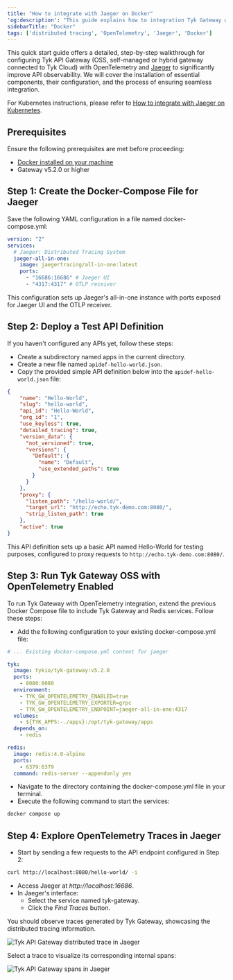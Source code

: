 ```yaml
---
title: "How to integrate with Jaeger on Docker"
'og:description': "This guide explains how to integration Tyk Gateway with OpenTelemetry and Jager on Docker to enhance API Observability"
sidebarTitle: "Docker"
tags: ['distributed tracing', 'OpenTelemetry', 'Jaeger', 'Docker']
---
```


This quick start guide offers a detailed, step-by-step walkthrough for configuring Tyk API Gateway (OSS, self-managed or hybrid gateway connected to Tyk Cloud) with OpenTelemetry and [Jaeger](https://www.jaegertracing.io/) to significantly improve API observability. We will cover the installation of essential components, their configuration, and the process of ensuring seamless integration.

For Kubernetes instructions, please refer to [How to integrate with Jaeger on Kubernetes](/5.6/product-stack/tyk-gateway/advanced-configurations/distributed-tracing/open-telemetry/otel_jaeger_k8s).

## Prerequisites

Ensure the following prerequisites are met before proceeding:

- [Docker installed on your machine](https://docs.docker.com/get-docker/)
- Gateway v5.2.0 or higher

## Step 1: Create the Docker-Compose File for Jaeger

Save the following YAML configuration in a file named docker-compose.yml:

```yaml
version: "2"
services:
  # Jaeger: Distributed Tracing System
  jaeger-all-in-one:
    image: jaegertracing/all-in-one:latest
    ports:
      - "16686:16686" # Jaeger UI
      - "4317:4317" # OTLP receiver
```

This configuration sets up Jaeger's all-in-one instance with ports exposed for Jaeger UI and the OTLP receiver.

## Step 2: Deploy a Test API Definition

If you haven't configured any APIs yet, follow these steps:

- Create a subdirectory named apps in the current directory.
- Create a new file named `apidef-hello-world.json`.
- Copy the provided simple API definition below into the `apidef-hello-world.json` file:


```json
{ 
    "name": "Hello-World",
    "slug": "hello-world",
    "api_id": "Hello-World",
    "org_id": "1",
    "use_keyless": true,
    "detailed_tracing": true,
    "version_data": {
      "not_versioned": true,
      "versions": {
        "Default": {
          "name": "Default",
          "use_extended_paths": true
        }
      }
    },
    "proxy": {
      "listen_path": "/hello-world/",
      "target_url": "http://echo.tyk-demo.com:8080/",
      "strip_listen_path": true
    },
    "active": true
}
```

This API definition sets up a basic API named Hello-World for testing purposes, configured to proxy requests to `http://echo.tyk-demo.com:8080/`.

## Step 3: Run Tyk Gateway OSS with OpenTelemetry Enabled

To run Tyk Gateway with OpenTelemetry integration, extend the previous Docker Compose file to include Tyk Gateway and Redis services. Follow these steps:

- Add the following configuration to your existing docker-compose.yml file:

```yaml
# ... Existing docker-compose.yml content for jaeger

tyk:
  image: tykio/tyk-gateway:v5.2.0
  ports:
    - 8080:8080
  environment:
    - TYK_GW_OPENTELEMETRY_ENABLED=true
    - TYK_GW_OPENTELEMETRY_EXPORTER=grpc
    - TYK_GW_OPENTELEMETRY_ENDPOINT=jaeger-all-in-one:4317
  volumes:
    - ${TYK_APPS:-./apps}:/opt/tyk-gateway/apps
  depends_on:
    - redis

redis:
  image: redis:4.0-alpine
  ports:
    - 6379:6379
  command: redis-server --appendonly yes
```

- Navigate to the directory containing the docker-compose.yml file in your terminal.
- Execute the following command to start the services:

```bash
docker compose up
```

## Step 4: Explore OpenTelemetry Traces in Jaeger

- Start by sending a few requests to the API endpoint configured in Step 2:
```bash
curl http://localhost:8080/hello-world/ -i
```

- Access Jaeger at *http://localhost:16686*.
- In Jaeger's interface:
  - Select the service named tyk-gateway.
  - Click the *Find Traces* button.

You should observe traces generated by Tyk Gateway, showcasing the distributed tracing information.

<img src="/img/distributed-tracing/opentelemetry/api-gateway-trace-tyk-jaeger.png" alt="Tyk API Gateway distributed trace in Jaeger" />

Select a trace to visualize its corresponding internal spans:

<img src="/img/distributed-tracing/opentelemetry/api-gateway-trace-tyk-jaeger-spans.png" alt="Tyk API Gateway spans in Jaeger" />

